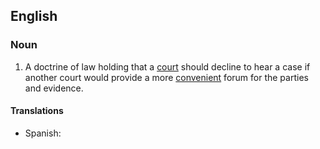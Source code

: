 ==English==

===Noun===
{{en-noun|head=[[forum]] [[non]] [[conveniens]]|-}}

# {{context|legal}} A doctrine of law holding that a [[court]] should decline to hear a case if another court would provide a more [[convenient]] forum for the parties and evidence.

====Translations====
{{trans-top|doctrine of law}}
* Spanish: {{t-|es|derecho del tribunal de rehusar jurisdicción|m}}
{{trans-mid}}
{{trans-bottom}}